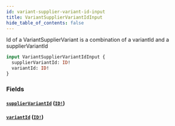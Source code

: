 ```yaml
---
id: variant-supplier-variant-id-input
title: VariantSupplierVariantIdInput
hide_table_of_contents: false
---
```



Id of a VariantSupplierVariant is a combination of a variantId and a supplierVariantId

```graphql
input VariantSupplierVariantIdInput {
  supplierVariantId: ID!
  variantId: ID!
}
```


### Fields

#### [`supplierVariantId`](#) ([`ID!`](/developers/demandhq-apis/demand-api/graphql/reference/scalars/id))




#### [`variantId`](#) ([`ID!`](/developers/demandhq-apis/demand-api/graphql/reference/scalars/id))






